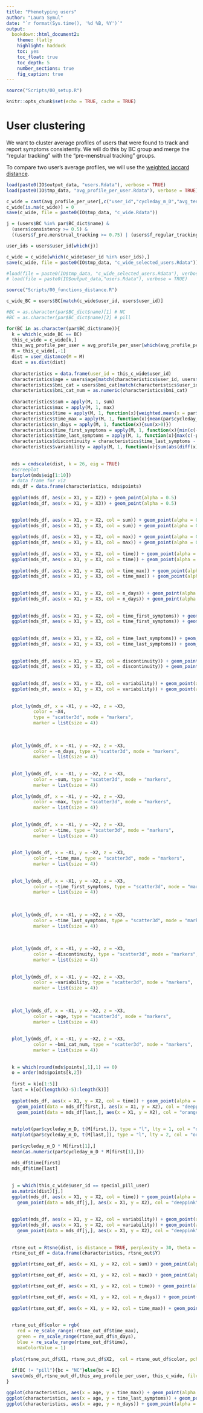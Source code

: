 ```yaml
---
title: "Phenotyping users"
author: "Laura Symul"
date: "`r format(Sys.time(), '%d %B, %Y')`"
output: 
  bookdown::html_document2: 
    theme: flatly
    highlight: haddock
    toc: yes
    toc_float: true
    toc_depth: 5
    number_sections: true
    fig_caption: true
---
```


```r
source("Scripts/00_setup.R")
```


```r
knitr::opts_chunk$set(echo = TRUE, cache = TRUE)
```

# User clustering

We want to cluster average profiles of users that were found to track and report symptoms consistently. 
We will do this by BC group and merge the "regular tracking" with the "pre-menstrual tracking" groups.

To compare two user's average profiles, we will use the [weighted jaccard distance](https://en.wikipedia.org/wiki/Jaccard_index). 


```r
load(paste0(IO$output_data, "users.Rdata"), verbose = TRUE)
load(paste0(IO$tmp_data, "avg_profile_per_user.Rdata"), verbose = TRUE)
```




```r
c_wide = cast(avg_profile_per_user[,c("user_id","cycleday_m_D","avg_tender_breast")], user_id ~ cycleday_m_D)
c_wide[is.na(c_wide)] = 0
save(c_wide, file = paste0(IO$tmp_data, "c_wide.Rdata"))
```



```r

j = (users$BC %in% par$BC_dict$name) &
  (users$consistency >= 0.5) &
  ((users$f_pre.menstrual_tracking >= 0.75) | (users$f_regular_tracking >= 0.75))

user_ids = users$user_id[which(j)]

c_wide = c_wide[which(c_wide$user_id %in% user_ids),]
save(c_wide, file = paste0(IO$tmp_data, "c_wide_selected_users.Rdata"))


```



```r
#load(file = paste0(IO$tmp_data, "c_wide_selected_users.Rdata"), verbose = TRUE)
# load(file = paste0(IO$output_data,"users.Rdata"), verbose = TRUE)

source("Scripts/00_functions_distance.R")

c_wide_BC = users$BC[match(c_wide$user_id, users$user_id)]

#BC = as.character(par$BC_dict$name)[1] # NC
#BC = as.character(par$BC_dict$name)[2] # pill

for(BC in as.character(par$BC_dict$name)){
  k = which(c_wide_BC == BC)
  this_c_wide = c_wide[k,]
  this_avg_profile_per_user = avg_profile_per_user[which(avg_profile_per_user$user_id %in% this_c_wide$user_id),]
  M = this_c_wide[,-1]
  dist = user_distance(M = M)
  dist = as.dist(dist)
  
  characteristics = data.frame(user_id = this_c_wide$user_id)
  characteristics$age = users$age[match(characteristics$user_id, users$user_id)]
  characteristics$bmi_cat = users$bmi_cat[match(characteristics$user_id, users$user_id)]
  characteristics$bmi_cat_num = as.numeric(characteristics$bmi_cat)
  
  characteristics$sum = apply(M, 1, sum)
  characteristics$max = apply(M, 1, max)
  characteristics$time = apply(M, 1, function(x){weighted.mean(x = par$cycleday_m_D, w = x)})
  characteristics$time_max = apply(M, 1, function(x){mean(par$cycleday_m_D[x==max(x)])})
  characteristics$n_days = apply(M, 1, function(x){sum(x>0)})
  characteristics$time_first_symptoms = apply(M, 1, function(x){min(c(-par$D:par$Df)[x>0], na.rm = TRUE)})
  characteristics$time_last_symptoms = apply(M, 1, function(x){max(c(-par$D:par$Df)[x>0], na.rm = TRUE)})
  characteristics$discontinuity = characteristics$time_last_symptoms -  characteristics$time_first_symptoms  - characteristics$n_days 
  characteristics$variability = apply(M, 1, function(x){sum(abs(diff(x)))}) # sum(rle(sign(diff(x)))$values == -1)
  
  
  mds = cmdscale(dist, k = 26, eig = TRUE)
  #screeplot
  barplot(mds$eig[1:10])
  # data frame for viz
  mds_df = data.frame(characteristics, mds$points)
  
  ggplot(mds_df, aes(x = X1, y = X2)) + geom_point(alpha = 0.5)
  ggplot(mds_df, aes(x = X1, y = X3)) + geom_point(alpha = 0.5)
  

  ggplot(mds_df, aes(x = X1, y = X2, col = sum)) + geom_point(alpha = 0.5)
  ggplot(mds_df, aes(x = X1, y = X3, col = sum)) + geom_point(alpha = 0.5)
  
  ggplot(mds_df, aes(x = X1, y = X2, col = max)) + geom_point(alpha = 0.5)
  ggplot(mds_df, aes(x = X1, y = X3, col = max)) + geom_point(alpha = 0.5)
  
  ggplot(mds_df, aes(x = X1, y = X2, col = time)) + geom_point(alpha = 0.5)
  ggplot(mds_df, aes(x = X1, y = X3, col = time)) + geom_point(alpha = 0.5)
  
  ggplot(mds_df, aes(x = X1, y = X2, col = time_max)) + geom_point(alpha = 0.5)
  ggplot(mds_df, aes(x = X1, y = X3, col = time_max)) + geom_point(alpha = 0.5)
  
  
  ggplot(mds_df, aes(x = X1, y = X2, col = n_days)) + geom_point(alpha = 0.5)
  ggplot(mds_df, aes(x = X1, y = X3, col = n_days)) + geom_point(alpha = 0.5)
  
  
  ggplot(mds_df, aes(x = X1, y = X2, col = time_first_symptoms)) + geom_point(alpha = 0.5)
  ggplot(mds_df, aes(x = X1, y = X3, col = time_first_symptoms)) + geom_point(alpha = 0.5)
  
  
  ggplot(mds_df, aes(x = X1, y = X2, col = time_last_symptoms)) + geom_point(alpha = 0.5)
  ggplot(mds_df, aes(x = X1, y = X3, col = time_last_symptoms)) + geom_point(alpha = 0.5)
  
  
  ggplot(mds_df, aes(x = X1, y = X2, col = discontinuity)) + geom_point(alpha = 0.5)
  ggplot(mds_df, aes(x = X1, y = X3, col = discontinuity)) + geom_point(alpha = 0.5)
  
  
  ggplot(mds_df, aes(x = X1, y = X2, col = variability)) + geom_point(alpha = 0.5)
  ggplot(mds_df, aes(x = X1, y = X3, col = variability)) + geom_point(alpha = 0.5)
  
  
  plot_ly(mds_df, x = ~X1, y = ~X2, z = ~X3,
          color = ~X4,
          type = "scatter3d", mode = "markers",
          marker = list(size = 4))
  
  
  
  plot_ly(mds_df, x = ~X1, y = ~X2, z = ~X3, 
          color = ~n_days, type = "scatter3d", mode = "markers",
          marker = list(size = 4))
  
  
  plot_ly(mds_df, x = ~X1, y = ~X2, z = ~X3, 
          color = ~sum, type = "scatter3d", mode = "markers",
          marker = list(size = 4))
  
  plot_ly(mds_df, x = ~X1, y = ~X2, z = ~X3, 
          color = ~max, type = "scatter3d", mode = "markers",
          marker = list(size = 4))
  
  
  plot_ly(mds_df, x = ~X1, y = ~X2, z = ~X3, 
          color = ~time, type = "scatter3d", mode = "markers",
          marker = list(size = 4))
  
  
  plot_ly(mds_df, x = ~X1, y = ~X2, z = ~X3, 
          color = ~time_max, type = "scatter3d", mode = "markers",
          marker = list(size = 4))
  
  
  plot_ly(mds_df, x = ~X1, y = ~X2, z = ~X3, 
          color = ~time_first_symptoms, type = "scatter3d", mode = "markers",
          marker = list(size = 4))
  
  
  
  plot_ly(mds_df, x = ~X1, y = ~X2, z = ~X3, 
          color = ~time_last_symptoms, type = "scatter3d", mode = "markers",
          marker = list(size = 4))
  
  
  
  plot_ly(mds_df, x = ~X1, y = ~X2, z = ~X3, 
          color = ~discontinuity, type = "scatter3d", mode = "markers",
          marker = list(size = 4))
  
  
  plot_ly(mds_df, x = ~X1, y = ~X2, z = ~X3, 
          color = ~variability, type = "scatter3d", mode = "markers",
          marker = list(size = 4))
  
  
  
  plot_ly(mds_df, x = ~X1, y = ~X2, z = ~X3, 
          color = ~age, type = "scatter3d", mode = "markers",
          marker = list(size = 4))
  
  
  plot_ly(mds_df, x = ~X1, y = ~X2, z = ~X3, 
          color = ~bmi_cat_num, type = "scatter3d", mode = "markers",
          marker = list(size = 4))
  
  
  k = which(round(mds$points[,1],1) == 0) 
  o = order(mds$points[k,2])
  
  first = k[o[1:5]]
  last = k[o[(length(k)-5):length(k)]]
  
  ggplot(mds_df, aes(x = X1, y = X2, col = time)) + geom_point(alpha = 0.5)+
    geom_point(data = mds_df[first,], aes(x = X1, y = X2), col = "deeppink", shape = "+", size = 3)+
    geom_point(data = mds_df[last,], aes(x = X1, y = X2), col = "orange", shape = "+", size = 3)
  
  
  matplot(par$cycleday_m_D, t(M[first,]), type = "l", lty = 1, col = "deeppink")
  matplot(par$cycleday_m_D, t(M[last,]), type = "l", lty = 2, col = "orange", add = TRUE)
  
  par$cycleday_m_D * M[first[1],]
  mean(as.numeric(par$cycleday_m_D * M[first[1],]))
  
  mds_df$time[first]
  mds_df$time[last]
  
  
  j = which(this_c_wide$user_id == special_pill_user)
  as.matrix(dist)[j,]
  ggplot(mds_df, aes(x = X1, y = X2, col = time)) + geom_point(alpha = 0.5)+
    geom_point(data = mds_df[j,], aes(x = X1, y = X2), col = "deeppink", shape = "+", size = 3)
  
  
  ggplot(mds_df, aes(x = X1, y = X2, col = variability)) + geom_point(alpha = 0.5)
  ggplot(mds_df, aes(x = X1, y = X2, col = variability)) + geom_point(alpha = 0.5)+
    geom_point(data = mds_df[j,], aes(x = X1, y = X2), col = "deeppink", shape = "+", size = 3)
  
  
  rtsne_out = Rtsne(dist, is_distance = TRUE, perplexity = 30, theta = 0.5)
  rtsne_out_df = data.frame(characteristics, rtsne_out$Y)

  ggplot(rtsne_out_df, aes(x = X1, y = X2, col = sum)) + geom_point(alpha = 0.5)

  ggplot(rtsne_out_df, aes(x = X1, y = X2, col = max)) + geom_point(alpha = 0.5)

  ggplot(rtsne_out_df, aes(x = X1, y = X2, col = time)) + geom_point(alpha = 0.5)

  ggplot(rtsne_out_df, aes(x = X1, y = X2, col = n_days)) + geom_point(alpha = 0.5)
  
  ggplot(rtsne_out_df, aes(x = X1, y = X2, col = time_max)) + geom_point(alpha = 0.5)
  
  
  rtsne_out_df$color = rgb(
    red = re_scale_range(-rtsne_out_df$time_max), 
    green = re_scale_range(rtsne_out_df$n_days), 
    blue = re_scale_range(rtsne_out_df$time),
    maxColorValue = 1)
  
  plot(rtsne_out_df$X1, rtsne_out_df$X2,  col = rtsne_out_df$color, pch = 16, cex = 0.5)
  
  if(BC != "pill"){bc = "NC"}else{bc = BC}
  save(mds_df,rtsne_out_df,this_avg_profile_per_user, this_c_wide, file = paste0(IO$tmp_data,"user_phenotyping_",bc,".Rdata"))
}

```


```r

ggplot(characteristics, aes(x = age, y = time_max)) + geom_point(alpha = 0.05) + geom_smooth()
ggplot(characteristics, aes(x = age, y = time_last_symptoms)) + geom_point(alpha = 0.01)+ geom_smooth()
ggplot(characteristics, aes(x = age, y = n_days)) + geom_point(alpha = 0.01)+ geom_smooth()

```



